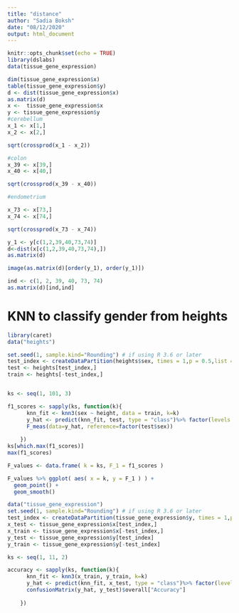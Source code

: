 ```yaml
---
title: "distance"
author: "Sadia Boksh"
date: "08/12/2020"
output: html_document
---
```


```r
knitr::opts_chunk$set(echo = TRUE)
library(dslabs)
data(tissue_gene_expression)
```

```r
dim(tissue_gene_expression$x)
table(tissue_gene_expression$y)
d <- dist(tissue_gene_expression$x)
as.matrix(d)
x <-  tissue_gene_expression$x
y <- tissue_gene_expression$y
#cerebellum
x_1 <- x[1,]
x_2 <- x[2,]

sqrt(crossprod(x_1 - x_2))

#colon
x_39 <- x[39,]
x_40 <- x[40,]

sqrt(crossprod(x_39 - x_40))

#endometrium

x_73 <- x[73,]
x_74 <- x[74,]

sqrt(crossprod(x_73 - x_74))

y_1 <- y[c(1,2,39,40,73,74)]
d<-dist(x[c(1,2,39,40,73,74),])
as.matrix(d)

image(as.matrix(d)[order(y_1), order(y_1)])

ind <- c(1, 2, 39, 40, 73, 74)
as.matrix(d)[ind,ind]
```

# KNN to classify gender from heights

```r
library(caret)
data("heights")

set.seed(1, sample.kind="Rounding") # if using R 3.6 or later
test_index <- createDataPartition(heights$sex, times = 1,p = 0.5,list = FALSE)
test <- heights[test_index,]
train <- heights[-test_index,]


ks <- seq(1, 101, 3)

f1_scores <- sapply(ks, function(k){
      knn_fit <- knn3(sex ~ height, data = train, k=k)
      y_hat <- predict(knn_fit, test, type = "class")%>% factor(levels = levels(test$sex))
      F_meas(data=y_hat, reference=factor(test$sex))
     
    })
ks[which.max(f1_scores)]
max(f1_scores)

F_values <- data.frame( k = ks, F_1 = f1_scores )

F_values %>% ggplot( aes( x = k, y = F_1 ) ) +
  geom_point() +
  geom_smooth()
```

```r
data("tissue_gene_expression")
set.seed(1, sample.kind="Rounding") # if using R 3.6 or later
test_index <- createDataPartition(tissue_gene_expression$y, times = 1,p = 0.5,list = FALSE)
x_test <- tissue_gene_expression$x[test_index,]
x_train <- tissue_gene_expression$x[-test_index,]
y_test <- tissue_gene_expression$y[test_index]
y_train <- tissue_gene_expression$y[-test_index]

ks <- seq(1, 11, 2)

accuracy <- sapply(ks, function(k){
      knn_fit <- knn3(x_train, y_train, k=k)
      y_hat <- predict(knn_fit, x_test, type = "class")%>% factor(levels = levels(y_test))
      confusionMatrix(y_hat, y_test)$overall["Accuracy"]
     
    })


```
